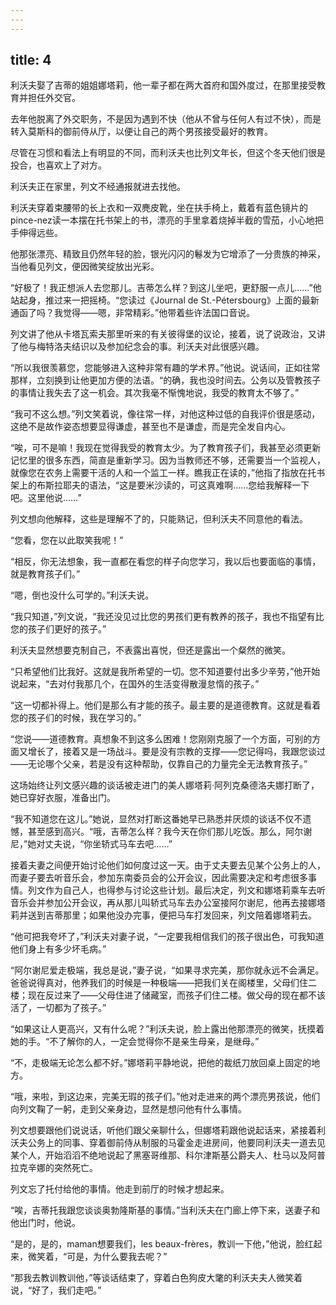 ```yaml
---
---
---
```

title: 4
---




利沃夫娶了吉蒂的姐姐娜塔莉，他一辈子都在两大首府和国外度过，在那里接受教育并担任外交官。

去年他脱离了外交职务，不是因为遇到不快（他从不曾与任何人有过不快），而是转入莫斯科的御前侍从厅，以便让自己的两个男孩接受最好的教育。

尽管在习惯和看法上有明显的不同，而利沃夫也比列文年长，但这个冬天他们很是投合，也喜欢上了对方。

利沃夫正在家里，列文不经通报就进去找他。

利沃夫穿着束腰带的长上衣和一双麂皮靴，坐在扶手椅上，戴着有蓝色镜片的pince-nez读一本摆在托书架上的书，漂亮的手里拿着烧掉半截的雪茄，小心地把手伸得远些。

他那张漂亮、精致且仍然年轻的脸，银光闪闪的鬈发为它增添了一分贵族的神采，当他看见列文，便因微笑绽放出光彩。

“好极了！我正想派人去您那儿。吉蒂怎么样？到这儿坐吧，更舒服一点儿……”他站起身，推过来一把摇椅。“您读过《Journal de St.-Pétersbourg》上面的最新通函了吗？我觉得——嗯，非常精彩。”他带着些许法国口音说。

列文讲了他从卡塔瓦索夫那里听来的有关彼得堡的议论，接着，说了说政治，又讲了他与梅特洛夫结识以及参加纪念会的事。利沃夫对此很感兴趣。

“所以我很羡慕您，您能够进入这种非常有趣的学术界。”他说。说话间，正如往常那样，立刻换到让他更加方便的法语。“的确，我也没时间去。公务以及管教孩子的事情让我失去了这一机会。其次我毫不惭愧地说，我受的教育太不够了。”

“我可不这么想。”列文笑着说，像往常一样，对他这种过低的自我评价很是感动，这绝不是故作姿态想要显得谦虚，甚至也不是谦虚，而是完全发自内心。

“唉，可不是嘛！我现在觉得我受的教育太少。为了教育孩子们，我甚至必须更新记忆里的很多东西，简直是重新学习。因为当教师还不够，还需要当一个监视人，就像您在农务上需要干活的人和一个监工一样。瞧我正在读的，”他指了指放在托书架上的布斯拉耶夫的语法，“这是要米沙读的，可这真难啊……您给我解释一下吧。这里他说……”

列文想向他解释，这些是理解不了的，只能熟记，但利沃夫不同意他的看法。

“您看，您在以此取笑我呢！”

“相反，你无法想象，我一直都在看您的样子向您学习，我以后也要面临的事情，就是教育孩子们。”

“嗯，倒也没什么可学的。”利沃夫说。

“我只知道，”列文说，“我还没见过比您的男孩们更有教养的孩子，我也不指望有比您的孩子们更好的孩子。”

利沃夫显然想要克制自己，不表露出喜悦，但还是露出一个粲然的微笑。

“只希望他们比我好。这就是我所希望的一切。您不知道要付出多少辛劳，”他开始说起来，“去对付我那几个，在国外的生活变得散漫怠惰的孩子。”

“这一切都补得上。他们是那么有才能的孩子。最主要的是道德教育。这就是看着您的孩子们的时候，我在学习的。”

“您说——道德教育。真想象不到这多么困难！您刚刚克服了一个方面，可别的方面又增长了，接着又是一场战斗。要是没有宗教的支撑——您记得吗，我跟您谈过——无论哪个父亲，若是没有这种帮助，仅靠自己的力量完全无法教育孩子。”

这场始终让列文感兴趣的谈话被走进门的美人娜塔莉·阿列克桑德洛夫娜打断了，她已穿好衣服，准备出门。

“我不知道您在这儿。”她说，显然对打断这番她早已熟悉并厌烦的谈话不仅不遗憾，甚至感到高兴。“哦，吉蒂怎么样？我今天在你们那儿吃饭。那么，阿尔谢尼，”她对丈夫说，“你坐轿式马车去吧……”

接着夫妻之间便开始讨论他们如何度过这一天。由于丈夫要去见某个公务上的人，而妻子要去听音乐会，参加东南委员会的公开会议，因此需要决定和考虑很多事情。列文作为自己人，也得参与讨论这些计划。最后决定，列文和娜塔莉乘车去听音乐会并参加公开会议，再从那儿叫轿式马车去办公室接阿尔谢尼，他再去接娜塔莉并送到吉蒂那里；如果他没办完事，便把马车打发回来，列文陪着娜塔莉去。

“他可把我夸坏了，”利沃夫对妻子说，“一定要我相信我们的孩子很出色，可我知道他们身上有多少坏毛病。”

“阿尔谢尼爱走极端，我总是说，”妻子说，“如果寻求完美，那你就永远不会满足。爸爸说得真对，他养我们的时候是一种极端——把我们关在阁楼里，父母们住二楼；现在反过来了——父母住进了储藏室，而孩子们住二楼。做父母的现在都不该活了，一切都为了孩子。”

“如果这让人更高兴，又有什么呢？”利沃夫说，脸上露出他那漂亮的微笑，抚摸着她的手。“不了解你的人，一定会觉得你不是亲生母亲，是继母。”

“不，走极端无论怎么都不好。”娜塔莉平静地说，把他的裁纸刀放回桌上固定的地方。

“哦，来啦，到这边来，完美无瑕的孩子们。”他对走进来的两个漂亮男孩说，他们向列文鞠了一躬，走到父亲身边，显然是想问他有什么事情。

列文想要跟他们说说话，听他们跟父亲聊什么，但娜塔莉跟他说起话来，紧接着利沃夫公务上的同事、穿着御前侍从制服的马霍金走进房间，他要同利沃夫一道去见某个人，开始滔滔不绝地说起了黑塞哥维那、科尔津斯基公爵夫人、杜马以及阿普拉克辛娜的突然死亡。

列文忘了托付给他的事情。他走到前厅的时候才想起来。

“唉，吉蒂托我跟您谈谈奥勃隆斯基的事情。”当利沃夫在门廊上停下来，送妻子和他出门时，他说。

“是的，是的，maman想要我们，les beaux-frères，教训一下他，”他说，脸红起来，微笑着，“可是，为什么要我去呢？”

“那我去教训教训他，”等谈话结束了，穿着白色狗皮大氅的利沃夫夫人微笑着说，“好了，我们走吧。”